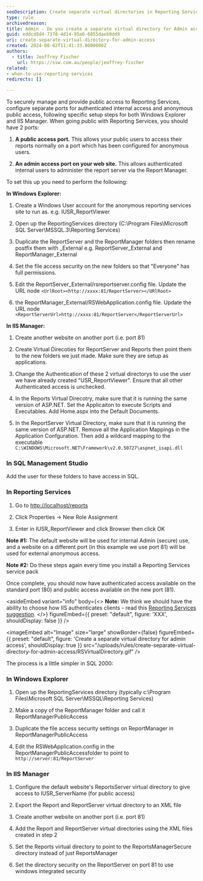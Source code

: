 ```yaml
---
seoDescription: Create separate virtual directories in Reporting Services to improve security and manage public vs admin access effectively.
type: rule
archivedreason:
title: Admin - Do you create a separate virtual directory for Admin access?
guid: eddcd8d4-7378-4d14-95a6-6055daeb9dd9
uri: create-separate-virtual-directory-for-admin-access
created: 2024-08-02T11:41:33.0000000Z
authors:
  - title: Jeoffrey Fischer
    url: https://ssw.com.au/people/jeoffrey-fischer
related:
- when-to-use-reporting-services
redirects: []

---
```


To securely manage and provide public access to Reporting Services, configure separate ports for authenticated internal access and anonymous public access, following specific setup steps for both Windows Explorer and IIS Manager.
When going public with Reporting Services, you should have 2 ports:

1. **A public access port.** This allows your public users to access their reports normally on a port which has been configured for anonymous users.

2. **An admin access port on your web site.** This allows authenticated internal users to administer the report server via the Report Manager.

To set this up you need to perform the following:

**In Windows Explorer:**

1. Create a Windows User account for the anonymous reporting services site to run as. e.g. IUSR_ReportViewer

2. Open up the ReportingServices directory (C:\Program Files\Microsoft SQL Server\MSSQL.3\Reporting Services)

3. Duplicate the ReportServer and the ReportManager folders then rename postfix them with _External e.g. ReportServer_External and ReportManager_External

4. Set the file access security on the new folders so that "Everyone" has full permissions.

5. Edit the ReportServer_External/rsreportserver.config file. Update the URL node `<UrlRoot><http://xxxx:81/ReportServer></URlRoot>`

6. the ReportManager_External/RSWebApplication.config file. Update the URL node `<ReportServerUrl>http://xxxx:81/ReportServer</ReportServerUrl>`

**In IIS Manager:**

1. Create another website on another port (i.e. port 81)

2. Create Virtual Direcoties for ReportServer and Reports then point them to the new folders we just made. Make sure they are setup as applications.

3. Change the Authentication of these 2 virtual directorys to use the user we have already created "USR_ReportViewer". Ensure that all other Authenticated access is unchecked.

4. In the Reports Virtual Direcotry, make sure that it is running the same version of ASP.NET. Set the Applicaiton to execute Scripts and Executables. Add Home.aspx into the Default Documents.

5. In the ReportServer Virtual Directory, make sure that it is running the same version of ASP.NET. Remove all the Application Mappings in the Application Confguration. Then add a wildcard mapping to the executable `C:\WINDOWS\Microsoft.NET\Framework\v2.0.50727\aspnet_isapi.dll`

### In SQL Management Studio

Add the user for these folders to have access in SQL.

### In Reporting Services

1. Go to <http://localhost/reports>

2. Click Properties -> New Role Assignment

3. Enter in IUSR_ReportViewer and click Browser then click OK

**Note #1:** The default website will be used for internal Admin (secure) use, and a website on a different port (in this example we use port 81) will be used for external anonymous access.

**Note #2:** Do these steps again every time you install a Reporting Services service pack

Once complete, you should now have authenticated access available on the standard port (80) and public access available on the new port (81).

<asideEmbed
  variant="info"
  body={<>
    **Note:** We think we should have the ability to choose how IIS authenticates clients - read this [Reporting Services suggestion](https://www.ssw.com.au/archive/standards/better-software-suggestions/reporting-services.html#authenticate).
  </>}
  figureEmbed={{
    preset: "default",
    figure: 'XXX',
    shouldDisplay: false
  }}
/>


<imageEmbed
  alt="Image"
  size="large"
  showBorder={false}
  figureEmbed={{
    preset: "default",
    figure: 'Create a separate virtual directory for admin access',
    shouldDisplay: true
  }}
  src="/uploads/rules/create-separate-virtual-directory-for-admin-access/RSVirtualDirectory.gif"
/>

The process is a little simpler in SQL 2000:

### In Windows Explorer

1. Open up the ReportingServices directory (typically c:\Program Files\Microsoft SQL Server\MSSQL\Reporting Services\)

2. Make a copy of the ReportManager folder and call it ReportManagerPublicAccess

3. Duplicate the file access security settings on ReportManager in ReportManagerPublicAccess

4. Edit the RSWebApplication.config in the ReportManagerPublicAccessfolder to point to `http://server:81/ReportServer`

### In IIS Manager

1. Configure the default website's ReportsServer virtual directory to give access to IUSR_ServerName (for public access)

2. Export the Report and ReportServer virtual directory to an XML file

3. Create another website on another port (i.e. port 81)

4. Add the Report and ReportServer virtual directories using the XML files created in step 2

5. Set the Reports virtual directory to point to the ReportsManagerSecure directory instead of just ReportsManager

6. Set the directory security on the ReportServer on port 81 to use windows integrated security